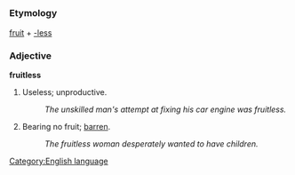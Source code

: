 =={{en}}==
[[Category:English language]]
===Etymology===
[[fruit]] + [[-less]]
===Adjective===
'''fruitless'''
#Useless; unproductive.
#:''The unskilled man's attempt at fixing his car engine was fruitless.''
#Bearing no fruit; [[barren]].
#:''The fruitless woman desperately wanted to have children.''